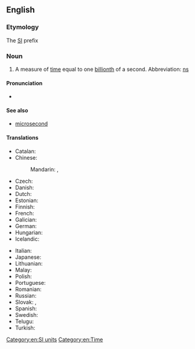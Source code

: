 {{also|nano-second}}
==English==
{{wikipedia|second}}

===Etymology===
The [[SI]] prefix {{prefix|en|nano|second}}

===Noun===
{{en-noun}}

# A measure of [[time]] equal to one [[billionth]] of a second. Abbreviation: [[ns]]

====Pronunciation====
* {{audio|en|LL-Q1860 (eng)-PerfectSoundWhatever-nanosecond.wav|Audio (CA)}}

====See also====
* [[microsecond]]

====Translations====
{{trans-top|measure of time}}
* Catalan: {{t|ca|nanosegon|m}}
* Chinese:
*: Mandarin: {{t+|zh|納秒}}, {{t+|zh|纳秒|tr=nàmiǎo}}
* Czech: {{t|cs|nanosekunda|f}}
* Danish: {{t|da|nanosekund}}
* Dutch: {{t+|nl|nanoseconde}}
* Estonian: {{t|et|nanosekund}}
* Finnish: {{t+|fi|nanosekunti}}
* French: {{t+|fr|nanoseconde|f}}
* Galician: {{t|gl|nanosegundo|m}}
* German: {{t+|de|Nanosekunde|f}}
* Hungarian: {{t|hu|nanoszekundum}}
* Icelandic: {{t|is|nanósekúnda|f}}
{{trans-mid}}
* Italian: {{t+|it|nanosecondo|m}}
* Japanese: {{t|ja|ナノ秒|tr=nanobyō}}
* Lithuanian: {{t|lt|nanosekundė|f}}
* Malay: {{t|ms|nanosaat}}
* Polish: {{t+|pl|nanosekunda|f}}
* Portuguese: {{t+|pt|nanossegundo|m}}
* Romanian: {{t+|ro|nanosecundă}}
* Russian: {{t+|ru|наносеку́нда|f}}
* Slovak: {{t|sk|nanosekunda|f}}, {{t|sk|nanosekunda|f}}
* Spanish: {{t+|es|nanosegundo|m}}
* Swedish: {{t|sv|nanosekund|c}}
* Telugu: {{t|te|నానోసెకను}}
* Turkish: {{t|tr|nanosaniye|s}}
{{trans-bottom}}

[[Category:en:SI units]]
[[Category:en:Time]]
